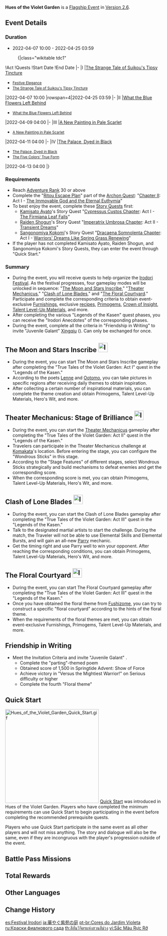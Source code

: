 {{EventTabs
|subpage1=The Moon and Stars Inscribe
|subpage2=Theater Mechanicus
|subpage3=Clash of Lone Blades
|subpage4=The Floral Courtyard
}}
{{Event
|name              = Hues of the Violet Garden
|image             = Hues of the Violet Garden.png
|type              = In-Game
|type2             = Flagship
|time_known        = yes
|time_start        = 2022-04-07 10:00:00
|time_end          = 2022-04-25 03:59:00
|link              = https://www.hoyolab.com/article/4101763
|link2             = https://www.hoyolab.com/article/4149240
|reward            = Xingqiu
|rewardType        = Character
|quick_start       = The Firmiana Leaf Falls;Transient Dreams;Warriors' Dreams Like Spring Grass Renewing
|no_quick_start    = Ritou Escape Plan
}}
{{Description|In [[Ritou]], [[Kamisato Ayato]] has invited celebrities from various nations and cultures to take part in the Magnificent [[Irodori Festival]]. Aid him in holding the festival and take part in the various special activities available. Enjoy the festival and win great prizes!}}
'''Hues of the Violet Garden''' is a [[Flagship Event]] in [[Version 2.6]].

==Event Details==
===Duration===
* 2022-04-07 10:00 - 2022-04-25 03:59
:{|class="wikitable tdc1"
!Act
!Quests
!Start Date
!End Date
|-
|I
|[[The Strange Tale of Suikou's Tipsy Tincture]]
*<small>[[Festive Elegance]]</small>
*<small>[[The Strange Tale of Suikou's Tipsy Tincture (Quest)|The Strange Tale of Suikou's Tipsy Tincture]]</small>
|2022-04-07 10:00
|rowspan=4|2022-04-25 03:59
|-
|II
|[[What the Blue Flowers Left Behind]]
*<small>[[What the Blue Flowers Left Behind (Quest)|What the Blue Flowers Left Behind]]</small>
|2022-04-09 04:00
|-
|III
|[[A New Painting in Pale Scarlet]]
*<small>[[A New Painting in Pale Scarlet (Quest)|A New Painting in Pale Scarlet]]</small>
|2022-04-11 04:00
|-
|IV
|[[The Palace, Dyed in Black]]<small></small>
*<small>[[The Palace, Dyed in Black (Quest)|The Palace, Dyed in Black]]</small>
*<small>[[The Five Colors' True Form]]</small>
|2022-04-13 04:00
|}

===Requirements===
* Reach [[Adventure Rank]] 30 or above
* Complete the "[[Ritou Escape Plan]]" part of the [[Archon Quest]]: "[[Chapter II]]: Act I - [[The Immovable God and the Eternal Euthymia]]"
* To best enjoy the event, complete these [[Story Quests]] first:
** [[Kamisato Ayato]]'s Story Quest "[[Cypressus Custos Chapter]]: Act I - [[The Firmiana Leaf Falls]]"
** [[Raiden Shogun]]'s Story Quest "[[Imperatrix Umbrosa Chapter]]: Act II - [[Transient Dreams]]"
** [[Sangonomiya Kokomi]]'s Story Quest "[[Dracaena Somnolenta Chapter]]: Act I - [[Warriors' Dreams Like Spring Grass Renewing]]"
* If the player has not completed Kamisato Ayato, Raiden Shogun, and Sangonomiya Kokomi's Story Quests, they can enter the event through "Quick Start."

===Summary===
* During the event, you will receive quests to help organize the [[Irodori Festival]]. As the festival progresses, four gameplay modes will be unlocked in sequence: "[[Hues of the Violet Garden/The Moon and Stars Inscribe|The Moon and Stars Inscribe]]," "[[Hues of the Violet Garden/Theater Mechanicus|Theater Mechanicus]]," "[[Hues of the Violet Garden/Clash of Lone Blades|Clash of Lone Blades]]," and "[[Hues of the Violet Garden/The Floral Courtyard|The Floral Courtyard]]." Participate and complete the corresponding criteria to obtain event-exclusive [[Furnishings]], exclusive [[recipes]], [[Primogems]], [[Crown of Insight]], [[Talent Level-Up Materials]], and more.
* After completing the various "Legends of the Kasen" quest phases, you can receive the "Irodori Anecdotes" of the corresponding phases.
* During the event, complete all the criteria in "Friendship in Writing" to invite "Juvenile Galant" [[Xingqiu]] ({{Hydro}}). Can only be exchanged for once.

==The Moon and Stars Inscribe [[File:Icon The Moon and Stars Inscribe.svg|30x30px]]==
{{Main|Hues of the Violet Garden/The Moon and Stars Inscribe|l1=The Moon and Stars Inscribe}}
* During the event, you can start The Moon and Stars Inscribe gameplay after completing the "True Tales of the Violet Garden: Act I" quest in the "Legends of the Kasen."
* According to the poets [[Lenne]] and [[Ootomo]], you can take pictures in specific regions after receiving daily themes to obtain inspiration.
* After collecting a certain number of inspirational materials, you can complete the theme creation and obtain Primogems, Talent Level-Up Materials, Hero's Wit, and more.

==Theater Mechanicus: Stage of Brilliance [[File:Icon Theater Mechanicus.svg|30x30px]]==
{{Main|Hues of the Violet Garden/Theater Mechanicus|l1=Theater Mechanicus: Stage of Brilliance}}
* During the event, you can start the [[Theater Mechanicus]] gameplay after completing the "True Tales of the Violet Garden: Act II" quest in the "Legends of the Kasen."
* Travelers can participate in the Theater Mechanicus challenge at [[Komakata]]'s location. Before entering the stage, you can configure the "Wondrous Sticks" in this stage.
* According to the "Stage Features" of different stages, select Wondrous Sticks strategically and build mechanisms to defeat enemies and get the corresponding score.
* When the corresponding score is met, you can obtain Primogems, Talent Level-Up Materials, Hero's Wit, and more.

==Clash of Lone Blades [[File:Icon Clash of Lone Blades.svg|30x30px]]==
{{Main|Hues of the Violet Garden/Clash of Lone Blades|l1=Clash of Lone Blades}}
* During the event, you can start the Clash of Lone Blades gameplay after completing the "True Tales of the Violet Garden: Act III" quest in the "Legends of the Kasen."
* Talk to the designated martial artists to start the challenge. During the match, the Traveler will not be able to use Elemental Skills and Elemental Bursts, and will gain an all-new [[Parry]] mechanic.
* Get the timing right and use Parry well to win your opponent. After reaching the corresponding conditions, you can obtain Primogems, Talent Level-Up Materials, Hero's Wit, and more.

==The Floral Courtyard [[File:Icon Dialogue Flower.svg|30x30px]]==
{{Main|Hues of the Violet Garden/The Floral Courtyard|l1=The Floral Courtyard}}
* During the event, you can start The Floral Courtyard gameplay after completing the "True Tales of the Violet Garden: Act III" quest in the "Legends of the Kasen."
* Once you have obtained the floral theme from [[Fushizome]], you can try to construct a specific "floral courtyard" according to the hints of the floral theme.
* When the requirements of the floral themes are met, you can obtain event-exclusive Furnishings, Primogems, Talent Level-Up Materials, and more.

==Friendship in Writing==
* Meet the Invitation Criteria and invite "Juvenile Galant" {{Character|Xingqiu|20|nobr=1}}.
** Complete the "parting"-themed poem
** Obtained score of 1,500 in Springtide Advent: Show of Force
** Achieve victory in "Versus the Mightiest Warrior!" on Serious difficulty or higher
** Complete the fourth "Floral theme"

==Quick Start==
[[File:Hues of the Violet Garden Quick Start.gif|300px|right]]
[[Quick Start]] was introduced in Hues of the Violet Garden. Players who have completed the minimum requirements can use Quick Start to begin participating in the event before completing the recommended prerequisite quests.

Players who use Quick Start participate in the same event as all other players and will not miss anything. The story and dialogue will also be the same, even if they are incongruous with the player's progression outside of the event.

==Battle Pass Missions==
{{Battle Pass Missions
|name     = Luxuriant Vibrance
|mission1 = {{Color|[Event]}} Complete "Springtide Advent: Show of Force" and obtain a score of 1500 in "Theater Mechanicus" during the "Hues of the Violet Garden" event
|exp1     = 1,500
|mission2 = {{Color|[Event]}} Complete "Versus the Mightiest Warrior!" on Serious difficulty in the "Clash of Lone Blades" during the "Hues of the Violet Garden" event
|exp2     = 1,500
|mission3 = {{Color|[Event]}} Complete the fourth theme of "The Floral Courtyard" during the "Hues of the Violet Garden" event
|exp3     = 1,500
|mission4 = {{Color|[Event]}} Complete the third poem in "The Moon and Stars Inscribe" during the "Hues of the Violet Garden" event
|exp4     = 1,200
}}

==Total Rewards==
{{Event Rewards
|Primogem = 1,000
|Crown of Insight = 1
|Xingqiu = 1
|Mora = 720,000
|Hero's Wit = 78
|Adventurer's Experience = 28
|Wanderer's Advice = 8
|Mystic Enhancement Ore = 66
|Philosophies of Elegance = 4
|Philosophies of Light = 4
|Philosophies of Transience = 4
|Guide to Elegance = 29
|Guide to Light = 29
|Guide to Transience = 29
|Recipe: Rainbow Aster = 1
|"The Five Kasen" Nishiki-e = 1
|Statue of Her Excellency, the Almighty Narukami Ogosho, God of Thunder=1
|Mt. Yougou Night Walk Red Kitsune Doll = 1
|Orange Sakura Kurotobi Flower Vessel = 1
|Gold-Patterned Butterfly Wings Flower Vessel = 1
|Mountain Silhouettes Flower Vessel = 1
|Dawn Kogecha Flower Vessel = 1
|Moonlight on Sand = 1
|Crystal Ripples = 1
|Wild Laurel = 1
|Flourishing Bloom = 1
|Swaying Shion = 1
|Dewdrop Cabochon = 1
|Verdant Leaves in the Balmy Breeze = 1
|Flowing Melodies and Rainbow Branches = 1
|Suzumecha Swirl = 1
|Champagne Bloom = 1
|Fox Ear Tamago = 1
|Lotus in the Rain = 1
|Water Lily's Dreams = 1
|Pale Blush of Brush = 1
|Silhouette of the Wind's Reverie = 1
|Promise of Blue Skies = 1
|Sunset Shadows = 1
|Mirror of the Sun = 1
|Ring of Hearts = 1
|Plume of Wishes = 1
|sort = Primogem¤Crown of Insight¤Xingqiu¤Mora¤Hero's Wit¤Adventurer's Experience¤Wanderer's Advice¤Mystic Enhancement Ore¤Philosophies of Elegance¤Philosophies of Light¤Philosophies of Transience¤Guide to Elegance¤Guide to Light¤Guide to Transience¤Recipe: Rainbow Aster¤"The Five Kasen" Nishiki-e¤Statue of Her Excellency, the Almighty Narukami Ogosho, God of Thunder¤Mt. Yougou Night Walk Red Kitsune Doll¤Orange Sakura Kurotobi Flower Vessel¤Gold-Patterned Butterfly Wings Flower Vessel¤Mountain Silhouettes Flower Vessel¤Dawn Kogecha Flower Vessel¤Moonlight on Sand¤Crystal Ripples¤Wild Laurel¤Flourishing Bloom¤Swaying Shion¤Dewdrop Cabochon¤Verdant Leaves in the Balmy Breeze¤Flowing Melodies and Rainbow Branches¤Suzumecha Swirl¤Champagne Bloom¤Fox Ear Tamago¤Lotus in the Rain¤Water Lily's Dreams¤Pale Blush of Brush¤Silhouette of the Wind's Reverie¤Promise of Blue Skies¤Sunset Shadows¤Mirror of the Sun¤Ring of Hearts¤Plume of Wishes
}}

==Other Languages==
{{Other Languages
|en      = Hues of the Violet Garden
|zhs     = 堇庭华彩
|zhs_rm  = Jǐntíng Huácǎi
|zht     = 堇庭華彩
|zht_rm  = Jǐntíng Huácǎi
|zh_tl   = Rich Colors of the Violet Courtyard
|ja      = 華やぐ紫苑の庭
|ja_rm   = Hanayagu Shion no Niwa
|ja_tl   = The Garden of Brilliant Asters
|ko      = 빛나는 {{tt|자색|紫色}} {{tt|정원|庭園}}
|ko_rm   = Binnaneun Jasaek Jeongwon
|ko_tl   = Shining Violet Garden
|es      = Festival Irodori
|es_tl   = Irodori Festival
|fr      = Teintes du jardin violet
|fr_tl   = Hues of the Violet Garden
|ru      = Краски фиалкового сада
|ru_tl   = Colors of the Violet Garden
|th      = สีสันวิจิตรแห่งสวนสีม่วง
|th_rm   = Sisan Wichit Haeng Suan Si Muang
|th_tl   = Beautiful Colors of the Violet Garden
|vi      = Sắc Màu Rực Rỡ
|vi_tl   = Brilliant Colors
|de      = Pracht des lila Gartens
|de_tl   = Splendor of the Violet Garden
|id      = Warna Elok di Taman Violet
|id_tl   = Beautiful Colors in the Violet Garden
|pt      = Cores do Jardim Violeta
|pt_tl   = 
|tr      = Menekşe Bahçesinin Renkleri
|tr_tl   = 
|it      = I mille colori del giardino violaceo
|it_tl   = 
}}

==Change History==
{{Change History|2.6}}

[[es:Festival Irodori]]
[[ja:華やぐ紫苑の庭]]
[[pt-br:Cores do Jardim Violeta]]
[[ru:Краски фиалкового сада]]
[[th:สีสันวิจิตรแห่งสวนสีม่วง]]
[[vi:Sắc Màu Rực Rỡ]]
